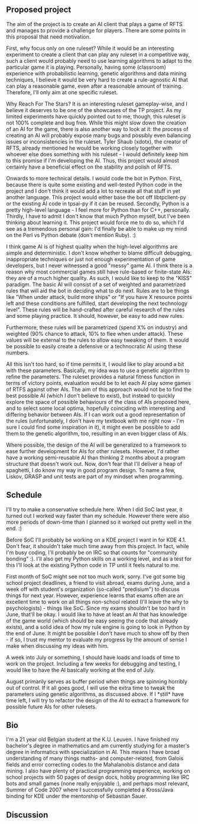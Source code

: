 ==Proposed project==
The aim of the project is to create an AI client that plays a game of RFTS and manages to provide a challenge for players. There are some points in this proposal that need motivation.

First, why focus only on one ruleset? While it would be an interesting experiment to create a client that can play any ruleset in a competitive way, such a client would probably need to use learning algorithms to adapt to the particular game it is playing. Personally, having some (classroom) experience with probabilistic learning, genetic algorithms and data mining techniques, I believe it would be very hard to create a rule-agnostic AI that can play a reasonable game, even after a reasonable amount of training. Therefore, I'll only aim at one specific ruleset.

Why Reach For The Stars? It is an interesting ruleset gameplay-wise, and I believe it deserves to be one of the showcases of the TP project. As my limited experiments have quickly pointed out to me, though, this ruleset is not 100% complete and bug free. While this might slow down the creation of an AI for the game, there is also another way to look at it: the process of creating an AI will probably expose many bugs and possibly even balancing issues or inconsistencies in the ruleset. Tyler Shaub (xdotx), the creator of RFTS, already mentioned he would be working closely together with whoever else does something with his ruleset - I would definitely keep him to this promise if I'm developing the AI. Thus, this project would almost certainly have a beneficial effect on the stability and polish of RFTS.

Onwards to more technical details. I would code the bot in Python. First, because there is quite some existing and well-tested Python code in the project and I don't think it would add a lot to recreate all that stuff in yet another language. This project would either base the bot off libtpclient-py or the existing AI code in tpsai-py if it can be reused. Secondly, Python is a pretty high-level language - I feel more for Python than for C++, personally. Thirdly, I have to admit I don't know that much Python myself, but I've been thinking about learning it. This project would force me to do so, which I'd see as a tremendous personal gain: I'd finally be able to make up my mind on the Perl vs Python debate (don't mention Ruby). :)

I think game AI is of highest quality when the high-level algorithms are simple and deterministic. I don't know whether to blame difficult debugging, inappropriate techniques or just not enough experimentation of game developers, but I never witnessed a good "messy" game AI. I think there is a reason why most commercial games still have rule-based or finite-state AIs: they are of a much higher quality. As such, I would like to keep to the "KISS" paradigm. The basic AI will consist of a set of weighted and parametrized rules that will aid the bot in deciding what to do next. Rules are to be things like "When under attack, build more ships" or "If you have X resource points left and these conditions are fulfilled, start developing the next technology level". These rules will be hand-crafted after careful research of the rules and some playing practice. It should, however, be easy to add new rules.

Furthermore, these rules will be parametrized (spend X% on industry) and weighted (90% chance to attack, 10% to flee when under attack). These values will be external to the rules to allow easy tweaking of them. It would be possible to easily create a defensive or a technocratic AI using these numbers.

All this isn't too hard, so if time permits it, I would like to play around a bit with these parameters.  Basically, my idea was to use a genetic algorithm to refine the parameters. The ruleset provides a natural fitness function in terms of victory points, evaluation would be to let each AI play some games of RTFS against other AIs. The aim of this approach would not be to find the best possible AI (which I don't believe to exist), but instead to quickly explore the space of possible behaviours of the class of AIs proposed here, and to select some local optima, hopefully coinciding with interesting and differing behavior between AIs. If I can work out a good representation of the rules (unfortunately, I don't have my textbook with me right now - I'm sure I could find some inspiration in it), it might even be possible to add them to the genetic algorithm, too, resulting in an even bigger class of AIs.

Where possible, the design of the AI will be generalized to a framework to ease further development for AIs for other rulesets. However, I'd rather have a working semi-reusable AI than thinking 2 months about a program structure that doesn't work out. Now, don't fear that I'll deliver a heap of spaghetti, I do know my way in good program design. To name a few, Liskov, GRASP and unit tests are part of my mindset when programming.

==Schedule==
I'll try to make a conservative schedule here. When I did SoC last year, it turned out I worked way faster than my schedule. However there were also more periods of down-time than I planned so it worked out pretty well in the end. :)

Before SoC I'll probably be working on a KDE project I want in for KDE 4.1. Don't fear, it shouldn't take much time away from this project. In fact, while I'm busy coding, I'll probably be on IRC so that counts for "community bonding" :). I'll also get my Python skills on a working level, and as a test for this I'll look at the existing Python code in TP until it feels natural to me.

First month of SoC might see not too much work, sorry. I've got some big school project deadlines, a friend to visit abroad, exams during June, and a week off with student's organization (so-called "predisium") to discuss things for next year. However, experience learns that exams often are an excellent time to work on all things non-school related (I'll leave the why to psychologists) - things like SoC. Since my exams shouldn't be too hard in June, that'll be okay. I would like to have at least an AI that has knowledge of the game world (which should be easy seeing the code that already exists), and a solid idea of how my rule engine is going to look in Python by the end of June. It might be possible I don't have much to show off by then - if so, I trust my mentor to evaluate my progress by the amount of sense I make when discussing my ideas with him.

A week into July or something, I should have loads and loads of time to work on the project. Including a few weeks for debugging and testing, I would like to have the AI basically working at the end of July.

August primarily serves as buffer period when things are spinning horribly out of control. If it all goes good, I will use the extra time to tweak the parameters using genetic algorithms, as discussed above. If I *still* have time left, I will try to refactor the design of the AI to extract a framework for possible future AIs for other rulesets.

==Bio==
I'm a 21 year old Belgian student at the K.U. Leuven. I have finished my bachelor's degree in mathematics and am currently studying for a master's degree in informatics with specialization in AI. This means I have broad understanding of many things maths- and computer-related, from Galois fields and error correcting codes to the Mahalanobis distance and data mining. I also have plenty of practical programming experience, working on school projects with 50 pages of design docs, hobby programming like IRC bots and small games (none really enjoyable :), and perhaps most relevant, Summer of Code 2007 where I successfully completed a Kross/Java binding for KDE under the mentorship of Sebastian Sauer.

==Discussion==